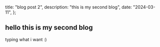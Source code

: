   title: "blog post 2",
  description: "this is my second blog",
  date: "2024-03-11",
};

## hello this is my second blog

typing what i want :)
